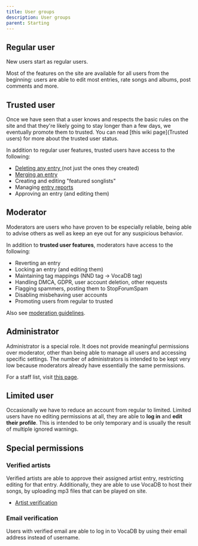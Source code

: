 ---
title: User groups
description: User groups
parent: Starting
---

## Regular user

New users start as regular users. 

Most of the features on the site are available for all users from the beginning:
users are able to edit most entries, rate songs and albums, post comments and more. 

## Trusted user

Once we have seen that a user knows and respects the basic rules on the site and that they're likely going to stay longer than a few days, we eventually promote them to trusted. You can read [this wiki page](Trusted users) for more about the trusted user status.

In addition to regular user features, trusted users have access to the following:
* [Deleting any entry ](https://wiki.vocadb.net/wiki/54/content-removal-guidelines) (not just the ones they created)
* [Merging an entry](https://wiki.vocadb.net/wiki/46/merging-entries)
* Creating and editing "featured songlists"
* Managing [entry reports](https://wiki.vocadb.net/wiki/58/entry-reports)
* Approving an entry (and editing them)

## Moderator

Moderators are users who have proven to be especially reliable, being able to advise others as well as keep an eye out for any suspicious behavior.

In addition to **trusted user features**, moderators have access to the following:
* Reverting an entry
* Locking an entry (and editing them)
* Maintaining tag mappings (NND tag -> VocaDB tag)
* Handling DMCA, GDPR, user account deletion, other requests
* Flagging spammers, posting them to StopForumSpam
* Disabling misbehaving user accounts
* Promoting users from regular to trusted

Also see [moderation guidelines](http://wiki.vocadb.net/wiki/53).

## Administrator

Administrator is a special role. It does not provide meaningful permissions over moderator, other than being able to manage all users and accessing specific settings. The number of administrators is intended to be kept very low because moderators already have essentially the same permissions.

For a staff list, visit [this page](https://wiki.vocadb.net/wiki/44/staff-roles).

## Limited user

Occasionally we have to reduce an account from regular to limited. Limited users have no editing permissions at all, they are able to **log in** and **edit their profile**. This is intended to be only temporary and is usually the result of multiple ignored warnings.

## Special permissions

### Verified artists

Verified artists are able to approve their assigned artist entry, restricting editing for that entry. Additionally, they are able to use VocaDB to host their songs, by uploading mp3 files that can be played on site.

* [Artist verification](https://wiki.vocadb.net/wiki/40/artist-verification)

### Email verification

Users with verified email are able to log in to VocaDB by using their email address instead of username.